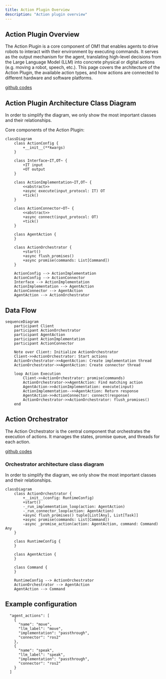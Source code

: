 ```yaml
---
title: Action Plugin Overview
description: "Action plugin overview"
---
```


## Action Plugin Overview

The Action Plugin is a core component of OM1 that enables agents to drive robots to interact with their environment by executing commands. 
It serves as the output mechanism for the agent, translating high-level decisions from the Large Language Model (LLM) into concrete physical or digital actions 
(e.g. moving a robot, speech, etc.). This page covers the architecture of the Action Plugin, the available action types, 
and how actions are connected to different hardware and software platforms.

[github codes](https://github.com/openmind/OM1/tree/main/src/actions)

## Action Plugin Architecture Class Diagram

In order to simplify the diagram, we only show the most important classes and their relationships.

Core components of the Action Plugin:

```mermaid
classDiagram
    class ActionConfig {
        +__init__(**kwargs)
    }

    class Interface~IT,OT~ {
        +IT input
        +OT output
    }

    class ActionImplementation~IT,OT~ {
        <<abstract>>
        +async execute(input_protocol: IT) OT
        +tick()
    }

    class ActionConnector~OT~ {
        <<abstract>>
        +async connect(input_protocol: OT)
        +tick()
    }

    class AgentAction {
    }

    class ActionOrchestrator {
        +start()
        +async flush_promises()
        +async promise(commands: List[Command])
    }

    ActionConfig --> ActionImplementation
    ActionConfig --> ActionConnector
    Interface --> ActionImplementation
    ActionImplementation --> AgentAction
    ActionConnector --> AgentAction
    AgentAction --> ActionOrchestrator
```

## Data Flow

```mermaid
sequenceDiagram
    participant Client
    participant ActionOrchestrator
    participant AgentAction
    participant ActionImplementation
    participant ActionConnector

    Note over Client: Initialize ActionOrchestrator
    Client->>ActionOrchestrator: Start actions
    ActionOrchestrator->>AgentAction: Create implementation thread
    ActionOrchestrator->>AgentAction: Create connector thread
    
    loop Action Execution
        Client->>ActionOrchestrator: promise(commands)
        ActionOrchestrator->>AgentAction: Find matching action
        AgentAction->>ActionImplementation: execute(input)
        ActionImplementation-->>AgentAction: Return response
        AgentAction->>ActionConnector: connect(response)
        ActionOrchestrator->>ActionOrchestrator: flush_promises()
    end
```

## Action Orchestrator

The Action Orchestrator is the central component that orchestrates the execution of actions. It manages the states, promise queue, and threads for each action.

[github codes](https://github.com/openmind/OM1/blob/main/src/actions/orchestrator.py)

### Orchestrator architecture class diagram

In order to simplify the diagram, we only show the most important classes and their relationships.

```mermaid
classDiagram
    class ActionOrchestrator {
        +__init__(config: RuntimeConfig)
        +start()
        -_run_implementation_loop(action: AgentAction)
        -_run_connector_loop(action: AgentAction)
        +async flush_promises() tuple[List[Any], List[Task]]
        +async promise(commands: List[Command])
        -async _promise_action(action: AgentAction, command: Command) Any
    }

    class RuntimeConfig {
    }

    class AgentAction {
    }

    class Command {
    }

    RuntimeConfig --> ActionOrchestrator
    ActionOrchestrator --> AgentAction
    AgentAction --> Command
```

## Example configuration

```
  "agent_actions": [
    {
      "name": "move",
      "llm_label": "move",
      "implementation": "passthrough",
      "connector": "ros2"
    },
    {
      "name": "speak",
      "llm_label": "speak",
      "implementation": "passthrough",
      "connector": "ros2"
    }
  ]
```